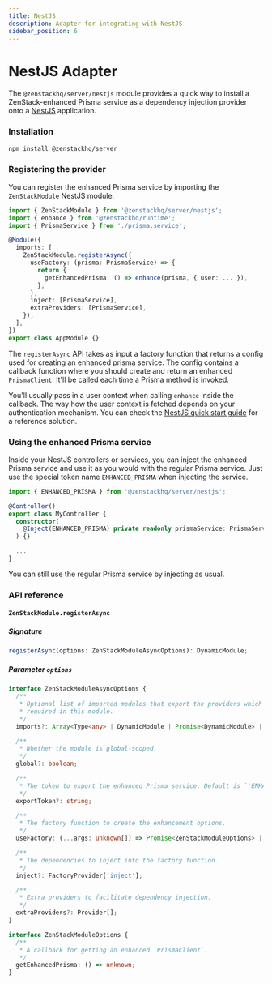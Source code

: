 ```yaml
---
title: NestJS
description: Adapter for integrating with NestJS
sidebar_position: 6
---
```



# NestJS Adapter

The `@zenstackhq/server/nestjs` module provides a quick way to install a ZenStack-enhanced Prisma service as a dependency injection provider onto a [NestJS](https://nestjs.com/) application.

### Installation

```bash
npm install @zenstackhq/server
```

### Registering the provider

You can register the enhanced Prisma service by importing the `ZenStackModule` NestJS module.

```ts
import { ZenStackModule } from '@zenstackhq/server/nestjs';
import { enhance } from '@zenstackhq/runtime';
import { PrismaService } from './prisma.service';

@Module({
  imports: [
    ZenStackModule.registerAsync({
      useFactory: (prisma: PrismaService) => {
        return {
          getEnhancedPrisma: () => enhance(prisma, { user: ... }),
        };
      },
      inject: [PrismaService],
      extraProviders: [PrismaService],
    }),
  ],
})
export class AppModule {}
```

The `registerAsync` API takes as input a factory function that returns a config used for creating an enhanced prisma service. The config contains a callback function where you should create and return an enhanced `PrismaClient`. It'll be called each time a Prisma method is invoked.

You'll usually pass in a user context when calling `enhance` inside the callback. The way how the user context is fetched depends on your authentication mechanism. You can check the [NestJS quick start guide](../../quick-start/nestjs) for a reference solution.

### Using the enhanced Prisma service

Inside your NestJS controllers or services, you can inject the enhanced Prisma service and use it as you would with the regular Prisma service. Just use the special token name `ENHANCED_PRISMA` when injecting the service.

```ts
import { ENHANCED_PRISMA } from '@zenstackhq/server/nestjs';

@Controller()
export class MyController {
  constructor(
    @Inject(ENHANCED_PRISMA) private readonly prismaService: PrismaService,
  ) {}

  ...
}
```

You can still use the regular Prisma service by injecting as usual.

### API reference

#### `ZenStackModule.registerAsync`

##### Signature

```ts
registerAsync(options: ZenStackModuleAsyncOptions): DynamicModule;
```

##### Parameter `options`

```ts
interface ZenStackModuleAsyncOptions {
  /**
   * Optional list of imported modules that export the providers which are
   * required in this module.
   */
  imports?: Array<Type<any> | DynamicModule | Promise<DynamicModule> | ForwardReference>;

  /**
   * Whether the module is global-scoped.
   */
  global?: boolean;

  /**
   * The token to export the enhanced Prisma service. Default is `'ENHANCED_PRISMA'`.
   */
  exportToken?: string;

  /**
   * The factory function to create the enhancement options.
   */
  useFactory: (...args: unknown[]) => Promise<ZenStackModuleOptions> | ZenStackModuleOptions;

  /**
   * The dependencies to inject into the factory function.
   */
  inject?: FactoryProvider['inject'];

  /**
   * Extra providers to facilitate dependency injection.
   */
  extraProviders?: Provider[];
}
```

```ts
interface ZenStackModuleOptions {
  /**
   * A callback for getting an enhanced `PrismaClient`.
   */
  getEnhancedPrisma: () => unknown;
}
```
